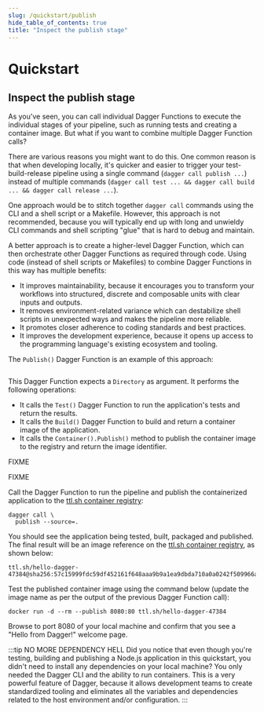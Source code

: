 ```yaml
---
slug: /quickstart/publish
hide_table_of_contents: true
title: "Inspect the publish stage"
---
```


# Quickstart

## Inspect the publish stage

As you've seen, you can call individual Dagger Functions to execute the individual stages of your pipeline, such as running tests and creating a container image. But what if you want to combine multiple Dagger Function calls?

There are various reasons you might want to do this. One common reason is that when developing locally, it's quicker and easier to trigger your test-build-release pipeline using a single command (`dagger call publish ...`) instead of multiple commands (`dagger call test ... && dagger call build ... && dagger call release ...`).

One approach would be to stitch together `dagger call` commands using the CLI and a shell script or a Makefile. However, this approach is not recommended, because you will typically end up with long and unwieldy CLI commands and shell scripting "glue" that is hard to debug and maintain.

A better approach is to create a higher-level Dagger Function, which can then orchestrate other Dagger Functions as required through code. Using code (instead of shell scripts or Makefiles) to combine Dagger Functions in this way has multiple benefits:
- It improves maintainability, because it encourages you to transform your workflows into structured, discrete and composable units with clear inputs and outputs.
- It removes environment-related variance which can destabilize shell scripts in unexpected ways and makes the pipeline more reliable.
- It promotes closer adherence to coding standards and best practices.
- It improves the development experience, because it opens up access to the programming language's existing ecosystem and tooling.

<Tabs groupId="language">
<TabItem value="Go">

The `Publish()` Dagger Function is an example of this approach:

```go file=./snippets/publish/go/main.go
```

This Dagger Function expects a `Directory` as argument. It performs the following operations:

- It calls the `Test()` Dagger Function to run the application's tests and return the results.
- It calls the `Build()` Dagger Function to build and return a container image of the application.
- It calls the `Container().Publish()` method to publish the container image to the registry and return the image identifier.

</TabItem>
<TabItem value="Python">

FIXME

</TabItem>
<TabItem value="TypeScript">

FIXME

</TabItem>
</Tabs>

Call the Dagger Function to run the pipeline and publish the containerized application to the [ttl.sh container registry](https://ttl.sh):

```shell
dagger call \
  publish --source=.
```

You should see the application being tested, built, packaged and published. The final result will be an image reference on the [ttl.sh container registry](https://ttl.sh), as shown below:

```
ttl.sh/hello-dagger-47384@sha256:57c15999fdc59df452161f648aaa9b9a1ea9dbda710a0a0242f509966a286b4b
```

Test the published container image using the command below (update the image name as per the output of the previous Dagger Function call):

```shell
docker run -d --rm --publish 8080:80 ttl.sh/hello-dagger-47384
```

Browse to port 8080 of your local machine and confirm that you see a "Hello from Dagger!" welcome page.

:::tip NO MORE DEPENDENCY HELL
Did you notice that even though you're testing, building and publishing a Node.js application in this quickstart, you didn't need to install any dependencies on your local machine? You only needed the Dagger CLI and the ability to run containers. This is a very powerful feature of Dagger, because it allows development teams to create standardized tooling and eliminates all the variables and dependencies related to the host environment and/or configuration.
:::
